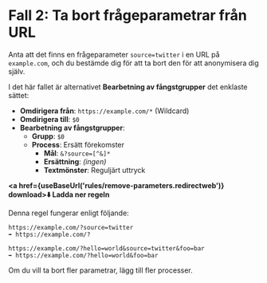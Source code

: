 
# Fall 2: Ta bort frågeparametrar från URL

Anta att det finns en frågeparameter `source=twitter` i en URL på `example.com`, och du bestämde dig för att ta bort den för att anonymisera dig själv.

I det här fallet är alternativet **Bearbetning av fångstgrupper** det enklaste sättet:

*   **Omdirigera från**: `https://example.com/*` (Wildcard)
*   **Omdirigera till**: `$0`
*   **Bearbetning av fångstgrupper**:
    *   **Grupp**: `$0`
    *   **Process**: Ersätt förekomster
        *   **Mål**: `&?source=[^&]*`
        *   **Ersättning**: *(ingen)*
        *   **Textmönster**: Reguljärt uttryck

**<a href={useBaseUrl('rules/remove-parameters.redirectweb')} download>⬇️ Ladda ner regeln</a>**

Denna regel fungerar enligt följande:

```
https://example.com/?source=twitter
➡️ https://example.com/?
```

```
https://example.com/?hello=world&source=twitter&foo=bar
➡️ https://example.com/?hello=world&foo=bar
```

Om du vill ta bort fler parametrar, lägg till fler processer.
